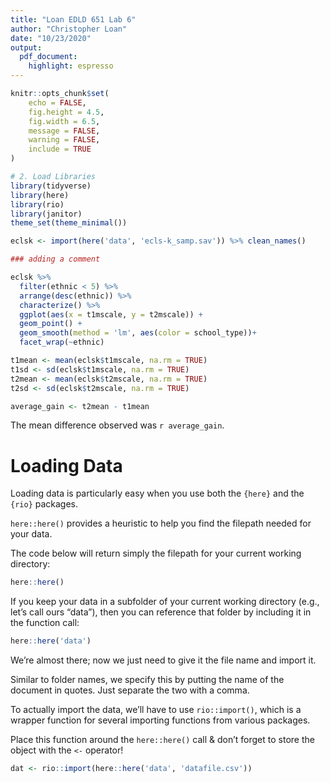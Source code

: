 ```yaml
---
title: "Loan EDLD 651 Lab 6"
author: "Christopher Loan"
date: "10/23/2020"
output: 
  pdf_document:
    highlight: espresso
---
```


```r
knitr::opts_chunk$set(
	echo = FALSE,
	fig.height = 4.5,
	fig.width = 6.5,
	message = FALSE,
	warning = FALSE,
	include = TRUE
)
```

```r
# 2. Load Libraries
library(tidyverse)
library(here)
library(rio)
library(janitor)
theme_set(theme_minimal())
```

```r
eclsk <- import(here('data', 'ecls-k_samp.sav')) %>% clean_names()
```

```r
### adding a comment

```

```r
eclsk %>%
  filter(ethnic < 5) %>%
  arrange(desc(ethnic)) %>% 
  characterize() %>% 
  ggplot(aes(x = t1mscale, y = t2mscale)) +
  geom_point() + 
  geom_smooth(method = 'lm', aes(color = school_type))+
  facet_wrap(~ethnic) 

```

```r
t1mean <- mean(eclsk$t1mscale, na.rm = TRUE) 
t1sd <- sd(eclsk$t1mscale, na.rm = TRUE)
t2mean <- mean(eclsk$t2mscale, na.rm = TRUE) 
t2sd <- sd(eclsk$t2mscale, na.rm = TRUE)

average_gain <- t2mean - t1mean

```

The mean difference observed was `r average_gain`.

# Loading Data

Loading data is particularly easy when you use both the `{here}` and the `{rio}` packages. 

`here::here()` provides a heuristic to help you find the filepath needed for your data.

The code below will return simply the filepath for your current working directory:

```r
here::here()
```

If you keep your data in a subfolder of your current working directory (e.g., let's call ours "data"), then you can reference that folder by including it in the function call:

```r
here::here('data')
```

We're almost there; now we just need to give it the file name and import it. 

Similar to folder names, we specify this by putting the name of the document in quotes. Just separate the two with a comma. 

To actually import the data, we'll have to use `rio::import()`, which is a wrapper function for several importing functions from various packages.

Place this function around the `here::here()` call & don't forget to store the object with the `<-` operator!
```r
dat <- rio::import(here::here('data', 'datafile.csv'))
```